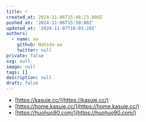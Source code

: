 ```yaml
---
title: r
created_at: 2024-11-06T15:46:23.000Z
pushed_at: '2024-11-06T15:50:08Z'
updated_at: '2024-11-07T16:03:28Z'
authors:
  - name: aa
    github: Nahida-aa
    twitter: null
private: false
svg: null
image: null
tags: []
description: null
draft: false
---
```


- [https://kasuie.cc/](https://kasuie.cc/)
- [https://home.kasuie.cc/](https://home.kasuie.cc/)
- [https://huohuo90.com/](https://huohuo90.com/)

